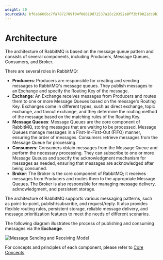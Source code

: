 ```yaml
---
weight: 20
sourceSHA: bf6a6606bc7fa7872709f04f08619d72537a26c20352e8ff3bf8021dc9b1da3a
---
```


# Architecture

The architecture of RabbitMQ is based on the message queue pattern and consists of several components, including Producers, Message Queues, Consumers, and Broker.

There are several roles in RabbitMQ:

- **Producers**: Producers are responsible for creating and sending messages to RabbitMQ's message queues. They publish messages to an Exchange and specify the Routing Key of the message.
- **Exchange**: An Exchange receives messages from Producers and routes them to one or more Message Queues based on the message's Routing Key. Exchanges come in different types, such as direct exchange, topic exchange, and fanout exchange, and they determine the routing method of the message based on the matching rules of the Routing Key.
- **Message Queues**: Message Queues are the core component of RabbitMQ, storing messages that are waiting to be processed. Message Queues manage messages in a First-In-First-Out (FIFO) manner, ensuring the order of messages. Consumers retrieve messages from the Message Queue for processing.
- **Consumers**: Consumers obtain messages from the Message Queue and perform the necessary processing. They can subscribe to one or more Message Queues and specify the acknowledgment mechanism for messages as needed, ensuring that messages are acknowledged after being consumed.
- **Broker**: The Broker is the core component of RabbitMQ; it receives messages from Producers and routes them to the appropriate Message Queues. The Broker is also responsible for managing message delivery, acknowledgment, and persistent storage.

The architecture of RabbitMQ supports various messaging patterns, such as point-to-point, publish/subscribe, and request/reply. It also provides flexible routing rules, persistent storage, reliable message delivery, and message prioritization features to meet the needs of different scenarios.

The following diagram illustrates the process of publishing and consuming messages via the **Exchange**.

![Message Sending and Receiving Model](./assets/rabbitmq-arch-1.png)

For concepts and principles of each component, please refer to [Core Concepts](./concepts).

